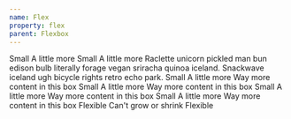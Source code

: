 ```yaml
---
name: Flex
property: flex
parent: Flexbox
---
```



<Grid>
  <InfoBox caption="Initial" pattern="flex-initial" isDefault>
    <Box className="text-sm flex bg-blue-100 p-1 rounded mb-2">
      <Box className="p-2 bg-blue-400 rounded-sm text-blue-100 m-1">Small</Box>
      <Box className="p-2 bg-blue-600 rounded-sm text-blue-100 m-1">
        A little more
      </Box>
    </Box>
    <Box className="text-sm flex bg-blue-100 p-1 rounded">
      <Box className="p-2 bg-blue-400 rounded-sm text-blue-100 m-1">Small</Box>
      <Box className="p-2 bg-blue-600 rounded-sm text-blue-100 m-1">
        A little more
      </Box>
      <Box className="p-2 bg-blue-800 rounded-sm text-blue-100 m-1">
        Raclette unicorn pickled man bun edison bulb literally forage vegan
        sriracha quinoa iceland. Snackwave iceland ugh bicycle rights retro echo
        park.
      </Box>
    </Box>
  </InfoBox>
  <InfoBox caption="Flex 1" pattern="flex-1">
    <Box className="text-sm flex bg-blue-100 p-1 rounded mb-2">
      <Box className="p-2 bg-blue-400 rounded-sm text-blue-100 m-1">Small</Box>
      <Box className="p-2 bg-blue-600 rounded-sm text-blue-100 m-1">
        A little more
      </Box>
      <Box className="p-2 bg-blue-800 rounded-sm text-blue-100 m-1">
        Way more content in this box
      </Box>
    </Box>
    <Box className="text-sm flex bg-blue-100 p-1 rounded">
      <Box className="flex-1 p-2 bg-blue-400 rounded-sm text-blue-100 m-1">
        Small
      </Box>
      <Box className="flex-1 p-2 bg-blue-600 rounded-sm text-blue-100 m-1">
        A little more
      </Box>
      <Box className="flex-1 p-2 bg-blue-800 rounded-sm text-blue-100 m-1">
        Way more content in this box
      </Box>
    </Box>
  </InfoBox>
  <InfoBox caption="Auto" pattern="flex-auto">
    <Box className="text-sm flex bg-blue-100 p-1 rounded mb-2">
      <Box className="p-2 bg-blue-400 rounded-sm text-blue-100 m-1">Small</Box>
      <Box className="p-2 bg-blue-600 rounded-sm text-blue-100 m-1">
        A little more
      </Box>
      <Box className="p-2 bg-blue-800 rounded-sm text-blue-100 m-1">
        Way more content in this box
      </Box>
    </Box>
    <Box className="text-sm flex bg-blue-100 p-1 rounded">
      <Box className="flex-auto p-2 bg-blue-400 rounded-sm text-blue-100 m-1">
        Small
      </Box>
      <Box className="flex-auto p-2 bg-blue-600 rounded-sm text-blue-100 m-1">
        A little more
      </Box>
      <Box className="flex-auto p-2 bg-blue-800 rounded-sm text-blue-100 m-1">
        Way more content in this box
      </Box>
    </Box>
  </InfoBox>
  <InfoBox caption="None" pattern="flex-none">
    <Box className="text-sm flex bg-blue-100 p-1 rounded mb-2 text-center">
      <Box className="flex-grow p-2 bg-blue-400 rounded-sm text-blue-100 m-1">
        Flexible
      </Box>
      <Box className="flex-none p-2 bg-blue-600 rounded-sm text-blue-100 m-1">
        Can't grow or shrink
      </Box>
      <Box className="flex-grow p-2 bg-blue-400 rounded-sm text-blue-100 m-1">
        Flexible
      </Box>
    </Box>
  </InfoBox>
</Grid>
